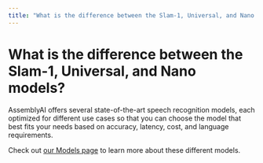 ```yaml
---
title: "What is the difference between the Slam-1, Universal, and Nano models?"
---
```


# What is the difference between the Slam-1, Universal, and Nano models?

AssemblyAI offers several state-of-the-art speech recognition models, each optimized for different use cases so that you can choose the model that best fits your needs based on accuracy, latency, cost, and language requirements.

Check out [our Models page](https://www.assemblyai.com/docs/getting-started/models) to learn more about these different models.